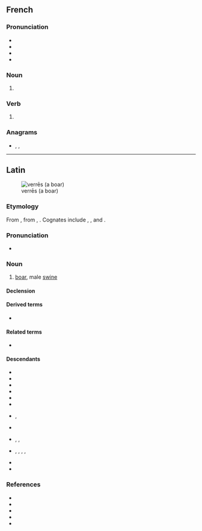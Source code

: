 {{also|vèrres}}
==French==

===Pronunciation===
* {{fr-IPA}}
* {{audio|fr|LL-Q150 (fra)-Lyokoï-verres.wav|Audio}}
* {{homophones|fr|vair|vairs|verre|vers|vert|verts}}
* {{rhymes|fr|ɛʁ|s=1}}

===Noun===
{{head|fr|noun form|g=m}}

# {{plural of|fr|verre}}

===Verb===
{{head|fr|verb form}}

# {{infl of|fr|verrer||2|s|pres|indc//subj}}

===Anagrams===
* {{l|fr|resver}}, {{l|fr|revers}}, {{l|fr|verser}}

----

==Latin==
[[Image:Sus scrofa in Belgium Luc Viatour.JPG|thumb|verrēs (a boar)]]

===Etymology===
From {{inh|la|itc-pro|*wersēn}}, from {{der|la|ine-pro|*wers-}}, {{m|ine-pro|*wr̥s-||male}}. Cognates include {{cog|sa|वृषन्|tr=vṛ́ṣan}}, {{m|sa|वृष}}, {{cog|grc|ἄρσην}} and {{cog|lt|ver̃šis}}.

===Pronunciation===
* {{la-IPA|verrēs}}

===Noun===
{{la-noun|verrēs<3>|g=m}}

# [[boar]], male [[swine]]

====Declension====
{{la-ndecl|verrēs<3>}}

====Derived terms====
* {{l|la|verrīnus}}

====Related terms====
* {{l|la|verrūca}}

====Descendants====
{{top2}}
* {{desc|ast|bracu}}
* {{desc|ca|verro|alts=1}}
* {{desc|fr|verrat}}
* {{desc|fur|viru}}
* {{desc|it|verro}}
* {{desc|nrf|véthot}}
* {{desc|pt|barrão}}, {{l|pt|varrão}}
{{mid2}}
* {{desc|ro|vier}}
* {{desc|rm|ver}}, {{l|rm|verr}}, {{l|rm|vier}}
* {{desc|sc|berre}}, {{l|sc|berri}}, {{l|sc|erri}}, {{l|sc|erre}}, {{l|sc|verre}}
* {{desc|scn|verru}}
* {{desc|es|verraco}}
{{bottom}}

===References===
* {{R:L&S}}
* {{R:Elementary Lewis}}
* {{R:du Cange}}
* {{R:Gaffiot}}
* {{R:Peck}}
{{C|la|Pigs}}